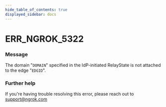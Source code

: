 ```yaml
---
hide_table_of_contents: true
displayed_sidebar: docs
---
```



# ERR_NGROK_5322

### Message

The domain "`DOMAIN`" specified in the IdP-initiated RelayState is not attached to the edge "`EDGID`".

### Further help

If you're having trouble resolving this error, please reach out to [support@ngrok.com](mailto:support@ngrok.com?subject=Help%20with%20ERR_NGROK_5322)

<ErrorDetails error="err_ngrok_5322" />
